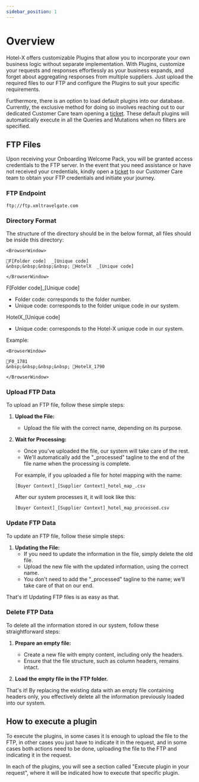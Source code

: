 ```yaml
---
sidebar_position: 1
---
```


# Overview

Hotel-X offers customizable Plugins that allow you to incorporate your own business logic without separate implementation. With Plugins, customize your requests and responses effortlessly as your business expands, and forget about aggregating responses from multiple suppliers. Just upload the required files to our FTP and configure the Plugins to suit your specific requirements.

Furthermore, there is an option to load default plugins into our database. Currently, the exclusive method for doing so involves reaching out to our dedicated Customer Care team opening a [ticket](https://app.travelgatex.com/tickets). These default plugins will automatically execute in all the Queries and Mutations when no filters are specified.

## FTP Files

Upon receiving your Onboarding Welcome Pack, you will be granted access credentials to the FTP server. In the event that you need assistance or have not received your credentials, kindly open a [ticket](https://app.travelgatex.com/tickets) to our Customer Care team to obtain your FTP credentials and initiate your journey.

### FTP Endpoint

```
ftp://ftp.xmltravelgate.com
```

### Directory Format

The structure of the directory should be in the below format, all files should be inside this directory:

```mdx-code-block
<BrowserWindow>

📁F[Folder code]  _[Unique code]  
&nbsp;&nbsp;&nbsp;&nbsp; 📁HotelX  _[Unique code]

</BrowserWindow>
```

F[Folder code]_[Unique code]
* Folder code: corresponds to the folder number.
* Unique code: corresponds to the folder unique code in our system.

HotelX_[Unique code]
* Unique code: corresponds to the Hotel-X unique code in our system.

Example: 

```mdx-code-block
<BrowserWindow>

📁F0_1781  
&nbsp;&nbsp;&nbsp;&nbsp; 📁HotelX_1790

</BrowserWindow>
```

### Upload FTP Data

To upload an FTP file, follow these simple steps:

1. **Upload the File:**
   - Upload the file with the correct name, depending on its purpose.

2. **Wait for Processing:**
   - Once you've uploaded the file, our system will take care of the rest.
   - We'll automatically add the "_processed" tagline to the end of the file name when the processing is complete.

   For example, if you uploaded a file for hotel mapping with the name:
   ```
   [Buyer Context]_[Supplier Context]_hotel_map_.csv
   ```

   After our system processes it, it will look like this:
   ```
   [Buyer Context]_[Supplier Context]_hotel_map_processed.csv
   ```

### Update FTP Data

To update an FTP file, follow these simple steps:

1. **Updating the File:**
   - If you need to update the information in the file, simply delete the old file.
   - Upload the new file with the updated information, using the correct name.
   - You don't need to add the "_processed" tagline to the name; we'll take care of that on our end.

That's it! Updating FTP files is as easy as that.


### Delete FTP Data

To delete all the information stored in our system, follow these straightforward steps:

1. **Prepare an empty file:**
   - Create a new file with empty content, including only the headers.
   - Ensure that the file structure, such as column headers, remains intact.

2. **Load the empty file in the FTP folder.**

That's it! By replacing the existing data with an empty file containing headers only, you effectively delete all the information previously loaded into our system.


## How to execute a plugin

To execute the plugins, in some cases it is enough to upload the file to the FTP, in other cases you just have to indicate it in the request, and in some cases both actions need to be done, uploading the file to the FTP and indicating it in the request.

In each of the plugins, you will see a section called "Execute plugin in your request", where it will be indicated how to execute that specific plugin.